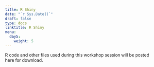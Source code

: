 ```yaml
---
title: R Shiny
date: "`r Sys.Date()`"
draft: false
type: docs
linktitle: R Shiny
menu:
  day5:
    weight: 5
---
```


R code and other files used during this workshop session will be posted here for download.


<!-- ## Slides -->

<!-- [Download slides - R Shiny](../../../Course_Modularization/Shiny/ShinySlides_4_11_22.pptx) -->

<!-- ## Shiny App examples -->

<!-- [Simple Markov model Shiny App](https://darkpeakanalytics.shinyapps.io/sadm-mk2/) -->

<!-- [BresMed Shiny App](https://bresmed-intrface-hypothetical-car-t-model.shinyapps.io/IntRface_Model-PharmacoEconomics/) -->

<!-- [COVID Shiny Apps](https://www.covid-19-mc.ca/) -->

<!-- ## Shiny App R code demo -->

<!-- [Download demo code](../../../Course_Modularization/Shiny/app.R) -->

<!-- [Download dataset](../../../Course_Modularization/Shiny/framingham.csv) -->

<!-- ## Exercise worksheet  -->

<!-- [Download exercise worksheet](../../../Course_Modularization/Shiny/shiny_exercise.html) -->

<!-- ## Student template and relevant files -->

<!-- [Download exercise template - ShinyApp.R](../../../Course_Modularization/Shiny/ShinyApp.R) -->

<!-- [Download Functions_Input.R](../../../Course_Modularization/Shiny/Functions_Input.R) -->

<!-- [Download Function_MicroSim_3state.R](../../../Course_Modularization/Shiny/Function_MicroSim_3state.R) -->

<!-- ## Instructor solutions -->

<!-- [Download instructor solutions - Default Shiny App](../../../Course_Modularization/Shiny/ShinyApp_solutions.R) -->

<!-- [Download instructor solutions - 3-state Microsim Shiny App](../../../Course_Modularization/Shiny/app_solutions.R) -->


